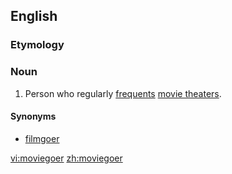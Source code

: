 ==English==

===Etymology===
{{compound|movie|goer}}

===Noun===
{{wikipedia}}
{{en-noun}}

# Person who regularly [[frequent#Verb|frequents]] [[movie theater]]s.

====Synonyms====
* {{qualifier|UK}} [[filmgoer]]

[[vi:moviegoer]]
[[zh:moviegoer]]